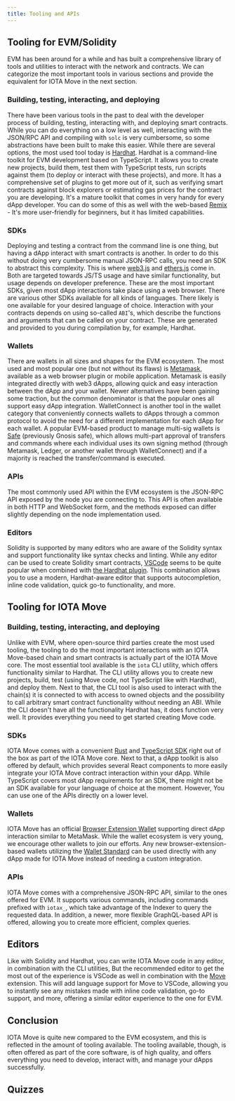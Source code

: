 ```yaml
---
title: Tooling and APIs
---
```



## Tooling for EVM/Solidity

EVM has been around for a while and has built a comprehensive library of tools and utilities to interact with the network and contracts. We can categorize the most important tools in various sections and provide the equivalent for IOTA Move in the next section.

### Building, testing, interacting, and deploying

There have been various tools in the past to deal with the developer process of building, testing, interacting with, and deploying smart contracts. While you can do everything on a low level as well, interacting with the JSON/RPC API and compiling with `solc` is very cumbersome, so some abstractions have been built to make this easier. While there are several options, the most used tool today is [Hardhat](https://hardhat.org). Hardhat is a command-line toolkit for EVM development based on TypeScript. It allows you to create new projects, build them, test them with TypeScript tests, run scripts against them (to deploy or interact with these projects), and more. It has a comprehensive set of plugins to get more out of it, such as verifying smart contracts against block explorers or estimating gas prices for the contract you are developing. It's a mature toolkit that comes in very handy for every dApp developer. You can do some of this as well with the web-based [Remix](https://remix.ethereum.org) - It's more user-friendly for beginners, but it has limited capabilities. 

### SDKs

Deploying and testing a contract from the command line is one thing, but having a dApp interact with smart contracts is another. In order to do this without doing very cumbersome manual JSON-RPC calls, you need an SDK to abstract this complexity. This is where [web3.js](https://web3js.org) and [ethers.js](https://ethers.org) come in. Both are targeted towards JS/TS usage and have similar functionality, but usage depends on developer preference. These are the most important SDKs, given most dApp interactions take place using a web browser. There are various other SDKs available for all kinds of languages. There likely is one available for your desired language of choice. Interaction with your contracts depends on using so-called `ABI`'s, which describe the functions and arguments that can be called on your contract. These are generated and provided to you during compilation by, for example, Hardhat.

### Wallets

There are wallets in all sizes and shapes for the EVM ecosystem. The most used and most popular one (but not without its flaws) is [Metamask](https://metamask.io), available as a web browser plugin or mobile application. Metamask is easily integrated directly with web3 dApps, allowing quick and easy interaction between the dApp and your wallet. Newer alternatives have been gaining some traction, but the common denominator is that the popular ones all support easy dApp integration. WalletConnect is another tool in the wallet category that conveniently connects wallets to dApps through a common protocol to avoid the need for a different implementation for each dApp for each wallet. A popular EVM-based product to manage multi-sig wallets is [Safe](https://safe.global/) (previously Gnosis safe), which allows multi-part approval of transfers and commands where each individual uses its own signing method (through Metamask, Ledger, or another wallet through WalletConnect) and if a majority is reached the transfer/command is executed.

### APIs

The most commonly used API within the EVM ecosystem is the JSON-RPC API exposed by the node you are connecting to. This API is often available in both HTTP and WebSocket form, and the methods exposed can differ slightly depending on the node implementation used. 

### Editors

Solidity is supported by many editors who are aware of the Solidity syntax and support functionality like syntax checks and linting. While any editor can be used to create Solidity smart contracts, [VSCode](https://code.visualstudio.com) seems to be quite popular when combined with [the Hardhat plugin](https://hardhat.org/hardhat-vscode/docs/overview). This combination allows you to use a modern, Hardhat-aware editor that supports autocompletion, inline code validation, quick go-to functionality, and more.

## Tooling for IOTA Move

### Building, testing, interacting, and deploying

Unlike with EVM, where open-source third parties create the most used tooling, the tooling to do the most important interactions with an IOTA Move-based chain and smart contracts is actually part of the IOTA Move core. The most essential tool available is the `iota` CLI utility, which offers functionality similar to Hardhat. The CLI utility allows you to create new projects, build, test (using Move code, not TypeScript like with Hardhat), and deploy them. Next to that, the CLI tool is also used to interact with the chain(s) it is connected to with access to owned objects and the possibility to call arbitrary smart contract functionality without needing an ABI. While the CLI doesn't have all the functionality Hardhat has, it does function very well. It provides everything you need to get started creating Move code. 

### SDKs

IOTA Move comes with a convenient [Rust](../../references/rust-sdk.mdx) and [TypeScript SDK](../../ts-sdk/typescript/index.mdx) right out of the box as part of the IOTA Move core. Next to that, a dApp toolkit is also offered by default, which provides several React components to more easily integrate your IOTA Move contract interaction within your dApp.  While TypeScript covers most dApp requirements for an SDK, there might not be an SDK available for your language of choice at the moment. However, You can use one of the APIs directly on a lower level.

### Wallets

IOTA Move has an official [Browser Extension Wallet](./../../about-iota/iota-wallet/getting-started.mdx) supporting direct dApp interaction similar to MetaMask. While the wallet ecosystem is very young, we encourage other wallets to join our efforts. Any new browser-extension-based wallets utilizing the [Wallet Standard](https://github.com/wallet-standard/wallet-standard/) can be used directly with any dApp made for IOTA Move instead of needing a custom integration. 

### APIs

IOTA Move comes with a comprehensive JSON-RPC API, similar to the ones offered for EVM. It supports various commands, including commands prefixed with `iotax_`, which take advantage of the Indexer to query the requested data. In addition, a newer, more flexible GraphQL-based API is offered, allowing you to create more efficient, complex queries.

## Editors

Like with Solidity and Hardhat, you can write IOTA Move code in any editor, in combination with the CLI utilities, But the recommended editor to get the most out of the experience is VSCode as well in combination with the [Move](https://marketplace.visualstudio.com/items?itemName=iota.move) extension. This will add language support for Move to VSCode, allowing you to instantly see any mistakes made with inline code validation, go-to support, and more, offering a similar editor experience to the one for EVM.

## Conclusion

IOTA Move is quite new compared to the EVM ecosystem, and this is reflected in the amount of tooling available. The tooling available, though, is often offered as part of the core software, is of high quality, and offers everything you need to develop, interact with, and manage your dApps successfully.

## Quizzes
<Quiz questions={questions} />